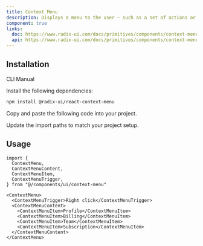 ```yaml
---
title: Context Menu
description: Displays a menu to the user — such as a set of actions or functions — triggered by a button.
component: true
links:
  doc: https://www.radix-ui.com/docs/primitives/components/context-menu
  api: https://www.radix-ui.com/docs/primitives/components/context-menu#api-reference
---
```


<ComponentPreview
  name="context-menu-demo"
  description="A context menu with sub menu items."
/>

## Installation

<Tabs defaultValue="cli">

<TabsList>
  <TabsTrigger value="cli">CLI</TabsTrigger>
  <TabsTrigger value="manual">Manual</TabsTrigger>
</TabsList>
<TabsContent value="cli">

<RegistryAdd componentName="context-menu" />

</TabsContent>

<TabsContent value="manual">

<Steps>

<Step>Install the following dependencies:</Step>

```bash
npm install @radix-ui/react-context-menu
```

<Step>Copy and paste the following code into your project.</Step>

<ComponentSource name="context-menu" />

<Step>Update the import paths to match your project setup.</Step>

</Steps>

</TabsContent>

</Tabs>

## Usage

```tsx
import {
  ContextMenu,
  ContextMenuContent,
  ContextMenuItem,
  ContextMenuTrigger,
} from "@/components/ui/context-menu"
```

```tsx
<ContextMenu>
  <ContextMenuTrigger>Right click</ContextMenuTrigger>
  <ContextMenuContent>
    <ContextMenuItem>Profile</ContextMenuItem>
    <ContextMenuItem>Billing</ContextMenuItem>
    <ContextMenuItem>Team</ContextMenuItem>
    <ContextMenuItem>Subscription</ContextMenuItem>
  </ContextMenuContent>
</ContextMenu>
```
